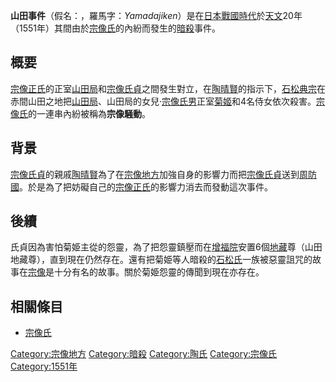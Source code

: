 '''山田事件'''（假名：{{lang|ja|やまだじけん}}，羅馬字：''Yamadajiken''）是在[[日本戰國時代|日本戰國時代]]於[[天文_(後奈良天皇)|天文]]20年（1551年）其間由於[[宗像氏|宗像氏]]的內紛而發生的[[暗殺|暗殺]]事件。

== 概要 ==
[[宗像正氏|宗像正氏]]的正室[[山田局|山田局]]和[[宗像氏貞|宗像氏貞]]之間發生對立，在[[陶晴賢|陶晴賢]]的指示下，[[石松典宗|石松典宗]]在赤間山田之地把[[山田局|山田局]]、山田局的女兒‧[[宗像氏男|宗像氏男]]正室[[菊姬_(宗像氏)|菊姬]]和4名侍女依次殺害。[[宗像氏|宗像氏]]的一連串內紛被稱為'''宗像騒動'''。

== 背景 ==
[[宗像氏貞|宗像氏貞]]的親戚[[陶晴賢|陶晴賢]]為了在[[宗像地方|宗像地方]]加強自身的影響力而把[[宗像氏貞|宗像氏貞]]送到[[周防國|周防國]]。於是為了把妨礙自己的[[宗像正氏|宗像正氏]]的影響力消去而發動這次事件。

== 後續 ==
氏貞因為害怕菊姫主從的怨靈，為了把怨靈鎮壓而在[[增福院|增福院]]安置6個[[地藏|地藏]]尊（山田地藏尊），直到現在仍然存在。還有把菊姫等人暗殺的[[石松氏|石松氏]]一族被惡靈詛咒的故事在[[宗像|宗像]]是十分有名的故事。關於菊姫怨靈的傳聞到現在亦存在。

== 相關條目 ==
*[[宗像氏|宗像氏]]

[[Category:宗像地方|Category:宗像地方]]
[[Category:暗殺|Category:暗殺]]
[[Category:陶氏|Category:陶氏]]
[[Category:宗像氏|Category:宗像氏]]
[[Category:1551年|Category:1551年]]